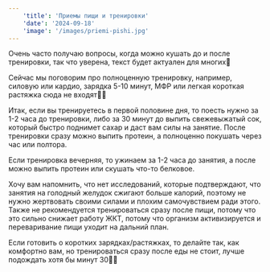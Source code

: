 ```yaml
---
    'title': 'Приемы пищи и тренировки'
    'date': '2024-09-18'
    'image': '/images/priemi-pishi.jpg'
---
```


Очень часто получаю вопросы, когда можно кушать до и после тренировки, так что уверена, текст будет актуален для многих💛

Сейчас мы поговорим про полноценную тренировку, например, силовую или кардио, зарядка 5-10 минут, МФР или легкая короткая растяжка сюда не входят🙏🏼

Итак, если вы тренируетесь в первой половине дня, то поесть нужно за 1-2 часа до тренировки, либо за 30 минут до выпить свежевыжатый сок, который быстро поднимет сахар и даст вам силы на занятие. После тренировки сразу можно выпить протеин, а полноценно покушать через час или полтора. 

Если тренировка вечерняя, то ужинаем за 1-2 часа до занятия, а после можно выпить протеин или скушать что-то белковое. 

Хочу вам напомнить, что нет исследований, которые подтверждают, что занятия на голодный желудок сжигают больше калорий, поэтому не нужно жертвовать своими силами и плохим самочувствием ради этого. Также не рекомендуется тренироваться сразу после пищи, потому что это сильно снижает работу ЖКТ, потому что организм активизируется и переваривание пищи уходит на дальний план.

Если готовить о коротких зарядках/растяжках, то делайте так, как комфортно вам, но тренироваться сразу после еды не стоит, лучше подождать хотя бы минут 30🙏🏼